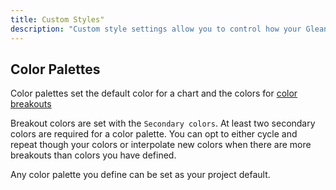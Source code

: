 ```yaml
---
title: Custom Styles"
description: "Custom style settings allow you to control how your Glean project looks and feels."
---
```


## Color Palettes

Color palettes set the default color for a chart and the colors for [color breakouts](/visualizing-data/Breakout)

Breakout colors are set with the `Secondary colors`. At least two secondary colors are required for a color palette. You can opt to either cycle and repeat though your colors or interpolate new colors when there are more breakouts than colors you have defined.

Any color palette you define can be set as your project default.
